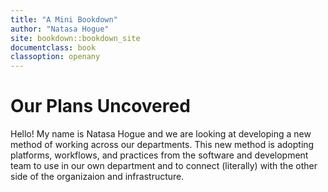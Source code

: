 ```yaml
---
title: "A Mini Bookdown"
author: "Natasa Hogue"
site: bookdown::bookdown_site
documentclass: book
classoption: openany
---
```


# Our Plans Uncovered 

Hello! My name is Natasa Hogue and we are looking at developing a new method of working across our departments. This new method is adopting platforms, workflows, and practices from the software and development team to use in our own department and to connect (literally) with the other side of the organizaion and infrastructure. 
